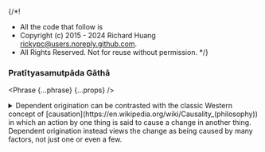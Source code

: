 {/*!
 * All the code that follow is
 * Copyright (c) 2015 - 2024 Richard Huang <rickypc@users.noreply.github.com>.
 * All Rights Reserved. Not for reuse without permission.
 */}


### Pratītyasamutpāda Gāthā

<Phrase {...phrase} {...props} />

<details>
  <summary>
    Dependent origination can be contrasted with the classic Western concept of [causation](https://en.wikipedia.org/wiki/Causality_(philosophy)) in which an action by one thing is said to cause a change in another thing.
    Dependent origination instead views the change as being caused by many factors, not just one or even a few.
  </summary>
  <div>
    {/* @ts-ignore */}
    > Those [dharmas](https://en.wikipedia.org/wiki/Abhidharma) which arise from a cause, the [Tathāgata](https://en.wikipedia.org/wiki/Tath%C4%81gata) has declared their cause.
    > And that which is the cessation of them, thus the great renunciant ([sramana](https://en.wikipedia.org/wiki/%C5%9Arama%E1%B9%87a)) has taught.
    > Through [ignorance](https://en.wikipedia.org/wiki/Avidy%C4%81_(Buddhism)), [karma](https://en.wikipedia.org/wiki/Karma_in_Buddhism) is accumulated, [karma](https://en.wikipedia.org/wiki/Karma_in_Buddhism) is the cause of [(re)birth](https://en.wikipedia.org/wiki/Rebirth_(Buddhism)).
    > Through [knowledge](https://en.wikipedia.org/wiki/Praj%C3%B1%C4%81_(Buddhism)), [karma](https://en.wikipedia.org/wiki/Karma_in_Buddhism) is not accumulated, through absence of [karma](https://en.wikipedia.org/wiki/Karma_in_Buddhism), one is not [(re)born](https://en.wikipedia.org/wiki/Rebirth_(Buddhism)).

    The additional verse is [Southeast Asia](https://en.wikipedia.org/wiki/Southeast_Asia) specific
    and does not have an equivalent in any [Buddhist](https://en.wikipedia.org/wiki/Buddhism) text,
    whether in the original [Indic language](https://en.wikipedia.org/wiki/Languages_of_South_Asia#Geographical_distribution) or [Tibetan](https://en.wikipedia.org/wiki/Tibetan_script) or [Chinese](https://en.wikipedia.org/wiki/Chinese_language) translation.

    <MultiLingual {...phrase} />
  </div>
</details>
